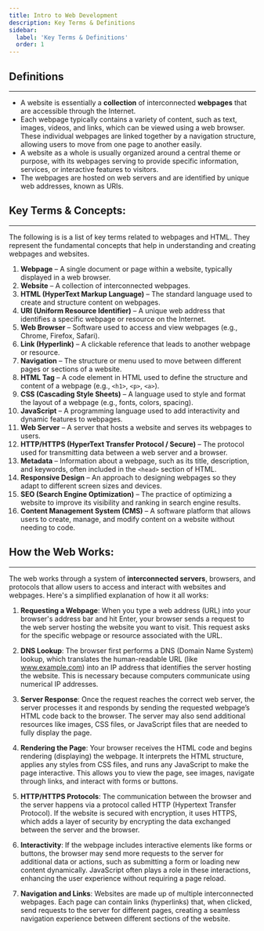 ```yaml
---
title: Intro to Web Development
description: Key Terms & Definitions
sidebar:
  label: 'Key Terms & Definitions'
  order: 1
---
```


## Definitions
----

- A website is essentially a **collection** of interconnected **webpages** that are accessible through the Internet. 
- Each webpage typically contains a variety of content, such as text, images, videos, and links, which can be viewed using a web browser. These individual webpages are linked together by a navigation structure, allowing users to move from one page to another easily. 
- A website as a whole is usually organized around a central theme or purpose, with its webpages serving to provide specific information, services, or interactive features to visitors. 
- The webpages are hosted on web servers and are identified by unique web addresses, known as URIs.


## Key Terms & Concepts:
----
The following is is a list of key terms related to webpages and HTML.  They represent the fundamental concepts that help in understanding and creating webpages and websites.

1. **Webpage** – A single document or page within a website, typically displayed in a web browser.
2. **Website** – A collection of interconnected webpages.
3. **HTML (HyperText Markup Language)** – The standard language used to create and structure content on webpages.
4. **URI (Uniform Resource Identifier)** – A unique web address that identifies a specific webpage or resource on the Internet.
5. **Web Browser** – Software used to access and view webpages (e.g., Chrome, Firefox, Safari).
6. **Link (Hyperlink)** – A clickable reference that leads to another webpage or resource.
7. **Navigation** – The structure or menu used to move between different pages or sections of a website.
8. **HTML Tag** – A code element in HTML used to define the structure and content of a webpage (e.g., `<h1>`, `<p>`, `<a>`).
9. **CSS (Cascading Style Sheets)** – A language used to style and format the layout of a webpage (e.g., fonts, colors, spacing).
10. **JavaScript** – A programming language used to add interactivity and dynamic features to webpages.
11. **Web Server** – A server that hosts a website and serves its webpages to users.
12. **HTTP/HTTPS (HyperText Transfer Protocol / Secure)** – The protocol used for transmitting data between a web server and a browser.
13. **Metadata** – Information about a webpage, such as its title, description, and keywords, often included in the `<head>` section of HTML.
14. **Responsive Design** – An approach to designing webpages so they adapt to different screen sizes and devices.
15. **SEO (Search Engine Optimization)** – The practice of optimizing a website to improve its visibility and ranking in search engine results.    
16. **Content Management System (CMS)** – A software platform that allows users to create, manage, and modify content on a website without needing to code.

## How the Web Works:
----
The web works through a system of **interconnected servers**, browsers, and protocols that allow users to access and interact with websites and webpages. Here's a simplified explanation of how it all works:

1. **Requesting a Webpage**: When you type a web address (URL) into your browser's address bar and hit Enter, your browser sends a request to the web server hosting the website you want to visit. This request asks for the specific webpage or resource associated with the URL.

2. **DNS Lookup**: The browser first performs a DNS (Domain Name System) lookup, which translates the human-readable URL (like www.example.com) into an IP address that identifies the server hosting the website. This is necessary because computers communicate using numerical IP addresses.

3. **Server Response**: Once the request reaches the correct web server, the server processes it and responds by sending the requested webpage’s HTML code back to the browser. The server may also send additional resources like images, CSS files, or JavaScript files that are needed to fully display the page.

4. **Rendering the Page**: Your browser receives the HTML code and begins rendering (displaying) the webpage. It interprets the HTML structure, applies any styles from CSS files, and runs any JavaScript to make the page interactive. This allows you to view the page, see images, navigate through links, and interact with forms or buttons.

5. **HTTP/HTTPS Protocols**: The communication between the browser and the server happens via a protocol called HTTP (Hypertext Transfer Protocol). If the website is secured with encryption, it uses HTTPS, which adds a layer of security by encrypting the data exchanged between the server and the browser.

6. **Interactivity**: If the webpage includes interactive elements like forms or buttons, the browser may send more requests to the server for additional data or actions, such as submitting a form or loading new content dynamically. JavaScript often plays a role in these interactions, enhancing the user experience without requiring a page reload.

7. **Navigation and Links**: Websites are made up of multiple interconnected webpages. Each page can contain links (hyperlinks) that, when clicked, send requests to the server for different pages, creating a seamless navigation experience between different sections of the website.
